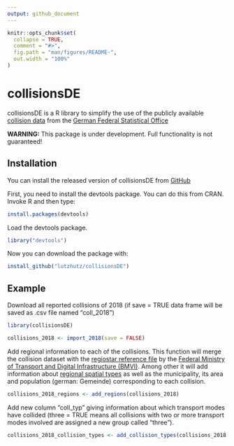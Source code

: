 ```yaml
---
output: github_document
---
```


<!-- README.md is generated from README.Rmd. Please edit that file -->

```r
knitr::opts_chunk$set(
  collapse = TRUE,
  comment = "#>",
  fig.path = "man/figures/README-",
  out.width = "100%"
)
```

# collisionsDE

<!-- badges: start -->
<!-- badges: end -->

collisionsDE is a R library to simplify the use of the publicly available [collision data](https://unfallatlas.statistikportal.de/_opendata2020.html) from the [German Federal Statistical Office](https://www.destatis.de/DE/Home/_inhalt.html)

**WARNING:**
This package is under development. Full functionality is not guaranteed!

## Installation

You can install the released version of collisionsDE from [GitHub](https://github.com)

First, you need to install the devtools package. You can do this from CRAN. Invoke R and then type:

``` r
install.packages(devtools)
```
Load the devtools package.

``` r
library("devtools")
```
Now you can download the package with:

``` r
install_github("lutzhutz/collisionsDE")
```


## Example

Download all reported collisions of 2018 (if save = TRUE data frame will be saved as .csv file named "coll_2018")

```r
library(collisionsDE)

collisions_2018 <- import_2018(save = FALSE)
```

Add regional information to each of the collisions. This function will merge the collision dataset with the [regiostar reference file](https://www.bmvi.de/SharedDocs/DE/Anlage/G/regiostar-referenzdateien.html) by the [Federal Ministry of Transport and Digital Infrastructure (BMVI)](https://www.bmvi.de/DE/Home/home.html). Among other it will add information about [regional spatial types](https://www.bmvi.de/SharedDocs/DE/Artikel/G/regionalstatistische-raumtypologie.html) as well as the municipality, its area and population (german: Gemeinde) corresponding to each collision. 

```r
collisions_2018_regions <- add_regions(collisions_2018)
```

Add new column "coll_typ" giving information about which transport modes have collided (three = TRUE means all collisions with two or more transport modes involved are assigned a new group called "three").

```r
collisions_2018_collision_types <- add_collision_types(collisions_2018, three = TRUE)
```

